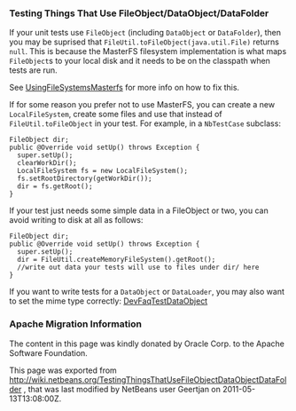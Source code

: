 <!--

    Licensed to the Apache Software Foundation (ASF) under one
    or more contributor license agreements.  See the NOTICE file
    distributed with this work for additional information
    regarding copyright ownership.  The ASF licenses this file
    to you under the Apache License, Version 2.0 (the
    "License"); you may not use this file except in compliance
    with the License.  You may obtain a copy of the License at

      http://www.apache.org/licenses/LICENSE-2.0

    Unless required by applicable law or agreed to in writing,
    software distributed under the License is distributed on an
    "AS IS" BASIS, WITHOUT WARRANTIES OR CONDITIONS OF ANY
    KIND, either express or implied.  See the License for the
    specific language governing permissions and limitations
    under the License.

-->

===Testing Things That Use FileObject/DataObject/DataFolder===

If your unit tests use <tt>FileObject</tt> (including <tt>DataObject</tt> or <tt>DataFolder</tt>), then you may be suprised that <tt>FileUtil.toFileObject(java.util.File)</tt> returns <tt>null</tt>. This is because the MasterFS filesystem implementation is what maps <tt>FileObject</tt>s to your local disk and it needs to be on the classpath when tests are run.

See [[UsingFileSystemsMasterfs | UsingFileSystemsMasterfs]] for more info on how to fix this.

If for some reason you prefer not to use MasterFS, you can create a new <tt>LocalFileSystem</tt>, create some files and use that instead of <tt>FileUtil.toFileObject</tt> in your test.  For example, in a <tt>NbTestCase</tt> subclass:

<pre>
FileObject dir;
public @Override void setUp() throws Exception {
  super.setUp();
  clearWorkDir();
  LocalFileSystem fs = new LocalFileSystem();
  fs.setRootDirectory(getWorkDir());
  dir = fs.getRoot();
}
</pre>

If your test just needs some simple data in a FileObject or two, you can avoid writing to disk at all as follows:
<pre>
FileObject dir;
public @Override void setUp() throws Exception {
  super.setUp();
  dir = FileUtil.createMemoryFileSystem().getRoot();
  //write out data your tests will use to files under dir/ here
}
</pre>

If you want to write tests for a <tt>DataObject</tt> or <tt>DataLoader</tt>, you may also want to set the mime type correctly: [[DevFaqTestDataObject | DevFaqTestDataObject]]

===Apache Migration Information===

The content in this page was kindly donated by Oracle Corp. to the
Apache Software Foundation.

This page was exported from http://wiki.netbeans.org/TestingThingsThatUseFileObjectDataObjectDataFolder , 
that was last modified by NetBeans user Geertjan 
on 2011-05-13T13:08:00Z.

